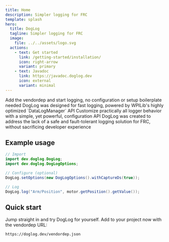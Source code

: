 ```yaml
---
title: Home
description: Simpler logging for FRC
template: splash
hero:
  title: DogLog
  tagline: Simpler logging for FRC
  image:
    file: ../../assets/logo.svg
  actions:
    - text: Get started
      link: /getting-started/installation/
      icon: right-arrow
      variant: primary
    - text: Javadoc
      link: https://javadoc.doglog.dev
      icon: external
      variant: minimal
---
```



<CardGrid stagger>
	<Card title="Get started in seconds" icon="puzzle">
		Add the vendordep and start logging, no configuration or setup boilerplate needed
	</Card>
	<Card title="Performance where it counts" icon="rocket">
		DogLog was designed for fast logging, powered by WPILib's highly optimized `DataLogManager` API
	</Card>
	<Card title="Configurable to the core" icon="setting">
		Customize practically all logger behavior with a simple, yet powerful, configuration API
	</Card>
	<Card title="Log with confidence" icon="approve-check-circle">
		DogLog was created to address the lack of a safe and fault-tolerant logging solution for FRC, without sacrificing
		developer experience
	</Card>
</CardGrid>

## Example usage

```java
// Import
import dev.doglog.DogLog;
import dev.doglog.DogLogOptions;

// Configure (optional)
DogLog.setOptions(new DogLogOptions().withCaptureDs(true));

// Log
DogLog.log("Arm/Position", motor.getPosition().getValue());
```

## Quick start

Jump straight in and try DogLog for yourself.
Add to your project now with the vendordep URL:

```text
https://doglog.dev/vendordep.json
```
